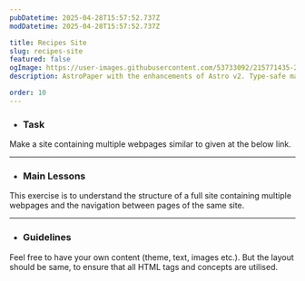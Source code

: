 ```yaml
---
pubDatetime: 2025-04-28T15:57:52.737Z
modDatetime: 2025-04-28T15:57:52.737Z

title: Recipes Site
slug: recipes-site
featured: false
ogImage: https://user-images.githubusercontent.com/53733092/215771435-25408246-2309-4f8b-a781-1f3d93bdf0ec.png
description: AstroPaper with the enhancements of Astro v2. Type-safe markdown contents, bug fixes and better dev experience etc.

order: 10
---
```



- ### Task

Make a site containing multiple webpages similar to given at the below link. 

<LinkMd href="https://virtualvidhya.github.io/Projects-HTML/Recipes/" title="WebPage Preview" />

---

- ### Main Lessons

This exercise is to understand the structure of a full site containing multiple webpages and the navigation between pages of the same site.

---

- ### Guidelines

Feel free to have your own content (theme, text, images etc.). But the layout should be same, to ensure that all HTML tags and concepts are utilised.

